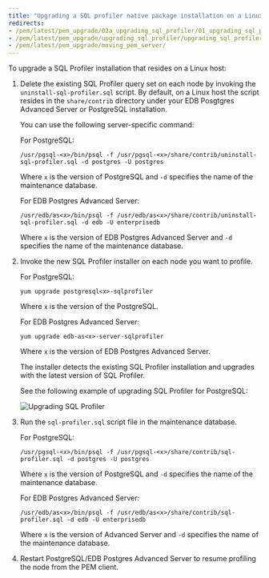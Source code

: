 ```yaml
---
title: "Upgrading a SQL profiler native package installation on a Linux host"
redirects:
- /pem/latest/pem_upgrade/02a_upgrading_sql_profiler/01_upgrading_sql_profiler_linux/
- /pem/latest/pem_upgrade/upgrading_sql_profiler/upgrading_sql_profiler_linux/
- /pem/latest/pem_upgrade/moving_pem_server/
---
```


To upgrade a SQL Profiler installation that resides on a Linux host:

1.  Delete the existing SQL Profiler query set on each node by invoking the `uninstall-sql-profiler.sql` script. By default, on a Linux host the script resides in the `share/contrib` directory under your EDB Posgtgres Advanced Server or PostgreSQL installation.

    You can use the following server-specific command:

    For PostgreSQL:

    ```shell
    /usr/pgsql-<x>/bin/psql -f /usr/pgsql-<x>/share/contrib/uninstall-sql-profiler.sql -d postgres -U postgres
    ```

    Where `x` is the version of PostgreSQL and `-d` specifies the name of the maintenance database.

    For EDB Postgres Advanced Server:

    ```shell
    /usr/edb/as<x>/bin/psql -f /usr/edb/as<x>/share/contrib/uninstall-sql-profiler.sql -d edb -U enterprisedb
    ```

    Where `x` is the version of EDB Postgres Advanced Server and `-d` specifies the name of the maintenance database.

2.  Invoke the new SQL Profiler installer on each node you want to profile.

    For PostgreSQL:

    ```shell
    yum upgrade postgresql<x>-sqlprofiler
    ```

    Where `x` is the version of the PostgreSQL.

    For EDB Postgres Advanced Server:

    ```shell
    yum upgrade edb-as<x>-server-sqlprofiler
    ```

    Where `x` is the version of EDB Postgres Advanced Server.

    The installer detects the existing SQL Profiler installation and upgrades with the latest version of SQL Profiler.

    See the following example of upgrading SQL Profiler for PostgreSQL:

    ![Upgrading SQL Profiler](../../images/sqlprofiler_upgrade.png)

3.  Run the `sql-profiler.sql` script file in the maintenance database.

    For PostgreSQL:

    ```shell
    /usr/pgsql-<x>/bin/psql -f /usr/pgsql-<x>/share/contrib/sql-profiler.sql -d postgres -U postgres
    ```

    Where `x` is the version of PostgreSQL and `-d` specifies the name of the maintenance database.

    For EDB Postgres Advanced Server:

    ```shell
    /usr/edb/as<x>/bin/psql -f /usr/edb/as<x>/share/contrib/sql-profiler.sql -d edb -U enterprisedb
    ```

    Where `x` is the version of Advanced Server and `-d` specifies the name of the maintenance database.

4.  Restart PostgreSQL/EDB Postgres Advanced Server to resume profiling the node from the PEM client.

